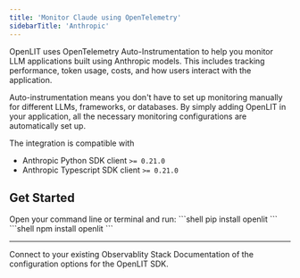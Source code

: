 ```yaml
---
title: 'Monitor Claude using OpenTelemetry'
sidebarTitle: 'Anthropic'
---
```



OpenLIT uses OpenTelemetry Auto-Instrumentation to help you monitor LLM applications built using Anthropic models. This includes tracking performance, token usage, costs, and how users interact with the application.

Auto-instrumentation means you don't have to set up monitoring manually for different LLMs, frameworks, or databases. By simply adding OpenLIT in your application, all the necessary monitoring configurations are automatically set up.

The integration is compatible with  
- Anthropic Python SDK client `>= 0.21.0` 
- Anthropic Typescript SDK client `>= 0.21.0` 

## Get Started 

<Steps>
  <Step title="Install OpenLIT">
    Open your command line or terminal and run:
    <Tabs>
      <Tab title="Python">
          ```shell
          pip install openlit
          ```
      </Tab>
      <Tab title="Typescript">
          ```shell
          npm install openlit
          ```
      </Tab>
      </Tabs>
  </Step>
  <IntegrationMethods />
</Steps>

---

<CardGroup cols={2}>
<Card title="Connections" href="/latest/sdk/destinations/intro" icon='link'>
Connect to your existing Observablity Stack
</Card>
<Card title="SDK configuration" href="/latest/sdk-configuration" icon='file-code'>
Documentation of the configuration options for the OpenLIT SDK.
</Card>
</CardGroup>